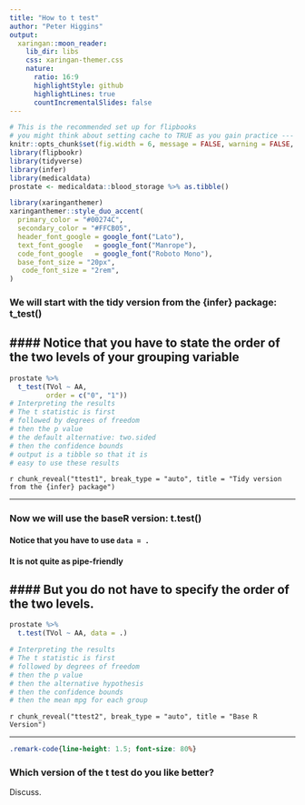 ```yaml
---
title: "How to t test"
author: "Peter Higgins"
output:
  xaringan::moon_reader:
    lib_dir: libs
    css: xaringan-themer.css
    nature:
      ratio: 16:9
      highlightStyle: github
      highlightLines: true
      countIncrementalSlides: false
---
```


```r
# This is the recommended set up for flipbooks
# you might think about setting cache to TRUE as you gain practice --- building flipbooks from scracth can be time consuming
knitr::opts_chunk$set(fig.width = 6, message = FALSE, warning = FALSE, comment = "", cache = FALSE, fig.retina = 3)
library(flipbookr)
library(tidyverse)
library(infer)
library(medicaldata)
prostate <- medicaldata::blood_storage %>% as.tibble()
```

```r
library(xaringanthemer)
xaringanthemer::style_duo_accent(
  primary_color = "#00274C",
  secondary_color = "#FFCB05",
  header_font_google = google_font("Lato"),
  text_font_google   = google_font("Manrope"),
  code_font_google   = google_font("Roboto Mono"),
  base_font_size = "20px",
   code_font_size = "2rem",
)
```

### We will start with the tidy version from the {infer} package: t_test()

#### Notice that you have to state the order of the two levels of your grouping variable
---

```r
prostate %>%
  t_test(TVol ~ AA, 
         order = c("0", "1"))
# Interpreting the results
# The t statistic is first
# followed by degrees of freedom
# then the p value
# the default alternative: two.sided
# then the confidence bounds
# output is a tibble so that it is 
# easy to use these results
```

`r chunk_reveal("ttest1", break_type = "auto", title = "Tidy version from the {infer} package")`


---

### Now we will use the baseR version: t.test()

#### Notice that you have to use   `data = .`
#### It is not quite as pipe-friendly
#### But you do not have to specify the order of the two levels.
---

```r
prostate %>%
  t.test(TVol ~ AA, data = .)

# Interpreting the results
# The t statistic is first
# followed by degrees of freedom
# then the p value
# then the alternative hypothesis
# then the confidence bounds
# then the mean mpg for each group
```

`r chunk_reveal("ttest2", break_type = "auto", title = "Base R Version")`


---


```css
.remark-code{line-height: 1.5; font-size: 80%}
```

### Which version of the t test do you like better?

Discuss.

